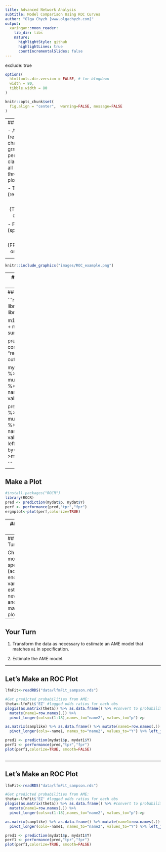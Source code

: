```yaml
---
title: Advanced Network Analysis
subtitle: Model Comparison Using ROC Curves
author: "Olga Chyzh [www.olgachyzh.com]"
output:
  xaringan::moon_reader:
    lib_dir: libs
    nature:
      highlightStyle: github
      highlightLines: true
      countIncrementalSlides: false
---
```


exclude: true

```r
options(
  htmltools.dir.version = FALSE, # for blogdown
  width = 80,
  tibble.width = 80
)

knitr::opts_chunk$set(
  fig.align = "center",  warning=FALSE, message=FALSE
)


```

---
## ROC Curves

- An ROC curve (receiver operating characteristic curve) is a graph showing the performance of a classification model at all classification thresholds. This curve plots two parameters:

    - True Positive Rate (recall or sensitivity): $$TPR=\frac{TP}{TP+FN}=\frac{correct\ ones}{total\ ones}$$
    - False Positive Rate (specificity): $$FPR= \frac{FP}{FP+TN}=\frac{incorrect\ ones}{total\ zeroes}$$

---

```r
knitr::include_graphics("images/ROC_example.png")
```
    
---
## What We Need (Binary DV)

- Our DV (in vector form)

- The predicted probability for each observation based on our model


---
## Example: ERGM

```r
library(tidyverse)
library(magrittr)
library(sna)
library(ergm)
data(sampson)

m1 = ergm(samplike ~ edges + nodematch('group'))
summary(m1)

pred_ergm<-predict(m1,
  conditional = TRUE,
  type = "response",
  nsim = 100,
  output = "matrix"
)

myDV<-as.matrix(samplike) %>% data.frame() %>% mutate(name1=row.names(.)) %>% 
  pivot_longer(cols=-name1, names_to="name2", values_to="Y") 

pred_ergm %>% data.frame() %>% mutate(name1=row.names(.)) %>% 
  pivot_longer(cols=-name1, names_to="name2", values_to="p") %>% left_join(myDV, by=c("name1","name2")) ->mydat

```



---
## Make a Plot

```r
#install.packages("ROCR")
library(ROCR)
pred <- prediction(mydat$p, mydat$Y)
perf <- performance(pred,"tpr","fpr")
ergmplot<-plot(perf,colorize=TRUE)
```
---
## Make a Plot

```r
#install.packages("ROCR")
library(ROCR)
pred <- prediction(mydat$p, mydat$Y)
perf <- performance(pred,"tpr","fpr")
ergmplot<-plot(perf,colorize=TRUE)
```


---
## Your Turn

Change the model specification (add an endogenous variable), estimate the new model, and re-make the plot.

---

## Your Turn

1. Transform the data as necessary to estimate an AME model that matches `m1` in specification.

2. Estimate the AME model.


---

## Let's Make an ROC Plot
```r
lfmFit<-readRDS("data/lfmFit_sampson.rds")

#Get predicted probabilities from AME:
theta<-lfmFit$'EZ' #logged odds ratios for each obs
plogis(as.matrix(theta)) %>% as.data.frame() %>% #convert to probabilities
  mutate(name1=row.names(.)) %>%
  pivot_longer(cols=c(1:18),names_to="name2", values_to="p")->p

as.matrix(samplike) %>% as.data.frame() %>% mutate(name1=row.names(.)) %>% 
  pivot_longer(cols=-name1, names_to="name2", values_to="Y") %>% left_join(p, by=c("name1","name2"))->mydat1

pred1 <- prediction(mydat1$p, mydat1$Y)
perf1 <- performance(pred,"tpr","fpr")
plot(perf1,colorize=TRUE, smooth=FALSE)
 
```

---
## Let's Make an ROC Plot
```r
lfmFit<-readRDS("data/lfmFit_sampson.rds")

#Get predicted probabilities from AME:
theta<-lfmFit$'EZ' #logged odds ratios for each obs
plogis(as.matrix(theta)) %>% as.data.frame() %>% #convert to probabilities
  mutate(name1=row.names(.)) %>%
  pivot_longer(cols=c(1:18),names_to="name2", values_to="p")->p

as.matrix(samplike) %>% as.data.frame() %>% mutate(name1=row.names(.)) %>% 
  pivot_longer(cols=-name1, names_to="name2", values_to="Y") %>% left_join(p, by=c("name1","name2"))->mydat1

pred1 <- prediction(mydat1$p, mydat1$Y)
perf1 <- performance(pred,"tpr","fpr")
plot(perf1,colorize=TRUE, smooth=FALSE)
 
```
